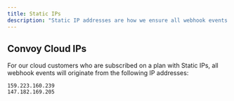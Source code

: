 ```yaml
---
title: Static IPs
description: "Static IP addresses are how we ensure all webhook events originate from the correct source without malicious entities impersonating the source. This added security was added for users with strict firewall restrictions. If you're deploying your Convoy instance, please read our [deployment guide](/docs/deploy/overview) on how to set the egress server to ensure IP addresses don't change."
---
```

## Convoy Cloud IPs

For our cloud customers who are subscribed on a plan with Static IPs, all webhook events will originate from the following IP addresses:

```
159.223.160.239
147.182.169.205
```

